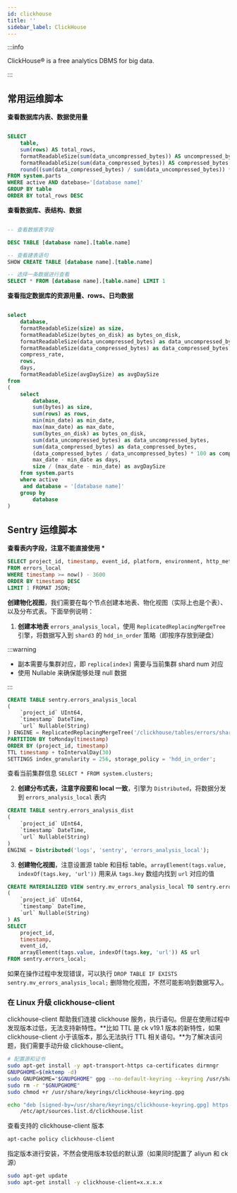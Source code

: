 ```yaml
---
id: clickhouse
title: ''
sidebar_label: ClickHouse
---
```


:::info

ClickHouse® is a free analytics DBMS for big data.

:::

## 常用运维脚本

**查看数据库内表、数据使用量**

```sql

SELECT
    table,
    sum(rows) AS total_rows,
    formatReadableSize(sum(data_uncompressed_bytes)) AS uncompressed_bytes,
    formatReadableSize(sum(data_compressed_bytes)) AS compressed_bytes,
    round((sum(data_compressed_bytes) / sum(data_uncompressed_bytes)) * 100, 0) AS compressed_rate
FROM system.parts
WHERE active AND datebase='[database name]'
GROUP BY table
ORDER BY total_rows DESC

```

**查看数据库、表结构、数据**

```sql

-- 查看数据表字段

DESC TABLE [database name].[table.name]

-- 查看建表语句
SHOW CREATE TABLE [database name].[table.name]

-- 选择一条数据进行查看
SELECT * FROM [database name].[table.name] LIMIT 1

```

**查看指定数据库的资源用量、rows、日均数据**

```sql

select
    database,
    formatReadableSize(size) as size,
    formatReadableSize(bytes_on_disk) as bytes_on_disk,
    formatReadableSize(data_uncompressed_bytes) as data_uncompressed_bytes,
    formatReadableSize(data_compressed_bytes) as data_compressed_bytes,
    compress_rate,
    rows,
    days,
    formatReadableSize(avgDaySize) as avgDaySize
from
(
    select
        database,
        sum(bytes) as size,
        sum(rows) as rows,
        min(min_date) as min_date,
        max(max_date) as max_date,
        sum(bytes_on_disk) as bytes_on_disk,
        sum(data_uncompressed_bytes) as data_uncompressed_bytes,
        sum(data_compressed_bytes) as data_compressed_bytes,
        (data_compressed_bytes / data_uncompressed_bytes) * 100 as compress_rate,
        max_date - min_date as days,
        size / (max_date - min_date) as avgDaySize
    from system.parts
    where active
     and database = '[database name]'
    group by
        database
)

```

## Sentry 运维脚本

**查看表内字段，注意不能直接使用 \***

```sql
SELECT project_id, timestamp, event_id, platform, environment, http_method, http_referer, tags.key, tags.value, _tags_hash_map, contexts.key, contexts.value, transaction_name, transaction_hash, span_id, trace_id, partition, offset, message_timestamp, retention_days, deleted, group_id, primary_hash, hierarchical_hashes, received, message, title, culprit, level, location, version, type, modules.name, modules.version
FROM errors_local
WHERE timestamp >= now() - 3600
ORDER BY timestamp DESC
LIMIT 1 FROMAT JSON;
```

**创建物化视图**，我们需要在每个节点创建本地表、物化视图（实际上也是个表）、以及分布式表。下面举例说明：

1. **创建本地表** `errors_analysis_local`，使用 `ReplicatedReplacingMergeTree` 引擎，将数据写入到 `shard3` 的 `hdd_in_order` 策略（即按序存放到硬盘）

:::warning

- 副本需要与集群对应，即 `replica[index]` 需要与当前集群 shard num 对应
- 使用 Nullable 来确保能够处理 null 数据

:::

```sql
CREATE TABLE sentry.errors_analysis_local
(
    `project_id` UInt64,
    `timestamp` DateTime,
    `url` Nullable(String)
) ENGINE = ReplicatedReplacingMergeTree('/clickhouse/tables/errors/shard3/sentry/errors_analysis_local', 'replica3')
PARTITION BY toMonday(timestamp)
ORDER BY (project_id, timestamp)
TTL timestamp + toIntervalDay(30)
SETTINGS index_granularity = 256, storage_policy = 'hdd_in_order';
```

查看当前集群信息 `SELECT * FROM system.clusters;`

2. **创建分布式表，注意字段要和 local 一致**，引擎为 `Distributed`，将数据分发到 `errors_analysis_local` 表内

```sql
CREATE TABLE sentry.errors_analysis_dist
(
    `project_id` UInt64,
    `timestamp` DateTime,
    `url` Nullable(String)
)
ENGINE = Distributed('logs', 'sentry', 'errors_analysis_local');
```

3. **创建物化视图**，注意设置源 table 和目标 table。`arrayElement(tags.value, indexOf(tags.key, 'url'))` 用来从 `tags.key` 数组内找到 `url` 对应的值

```sql
CREATE MATERIALIZED VIEW sentry.mv_errors_analysis_local TO sentry.errors_analysis_local
(
    `project_id` UInt64,
    `timestamp` DateTime,
    `url` Nullable(String)
) AS
SELECT
    project_id,
    timestamp,
    event_id,
    arrayElement(tags.value, indexOf(tags.key, 'url')) AS url
FROM sentry.errors_local;
```

如果在操作过程中发现错误，可以执行 `DROP TABLE IF EXISTS sentry.mv_errors_analysis_local;` 删除物化视图，不然可能影响到数据写入。

### 在 Linux 升级 clickhouse-client

clickhouse-client 帮助我们连接 clickhouse 服务，执行语句。但是在使用过程中发现版本过低，无法支持新特性。**比如 TTL 是 ck v19.1 版本的新特性，如果 clickhouse-client 小于该版本，那么无法执行 TTL 相关语句。**为了解决该问题，我们需要手动升级 clickhouse-client。

```bash
# 配置源和证书
sudo apt-get install -y apt-transport-https ca-certificates dirmngr
GNUPGHOME=$(mktemp -d)
sudo GNUPGHOME="$GNUPGHOME" gpg --no-default-keyring --keyring /usr/share/keyrings/clickhouse-keyring.gpg --keyserver hkp://keyserver.ubuntu.com:80 --recv-keys 8919F6BD2B48D754
sudo rm -r "$GNUPGHOME"
sudo chmod +r /usr/share/keyrings/clickhouse-keyring.gpg

echo "deb [signed-by=/usr/share/keyrings/clickhouse-keyring.gpg] https://packages.clickhouse.com/deb stable main" | sudo tee \
    /etc/apt/sources.list.d/clickhouse.list
```

查看支持的 clickhouse-client 版本

```bash
apt-cache policy clickhouse-client
```

指定版本进行安装，不然会使用版本较低的默认源（如果同时配置了 aliyun 和 ck 源）

```bash
sudo apt-get update
sudo apt-get install -y clickhouse-client=x.x.x.x
```
